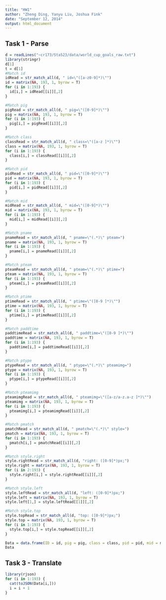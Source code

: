 ```yaml
---
title: "HW1"
author: "Zheng Ding, Yanyu Liu, Joshua Fink"
date: "September 12, 2014"
output: html_document
---
```

## Task 1 - Parse
```r
d = readLines("~cr173/Sta523/data/world_cup_goals_raw.txt")
library(stringr)
d[1]
t = d[1]
#Match id
idRead = str_match_all(d, " id=\"([a-z0-9]*)\"")
id = matrix(NA, 193, 1, byrow = T)
for (i in 1:193) {
  id[i,] = idRead[[i]][,2] 
}

#Match pig
pigRead = str_match_all(d, " pig=\"([0-9]*)\"")
pig = matrix(NA, 193, 1, byrow = T)
for (i in 1:193) {
  pig[i,] = pigRead[[i]][,2] 
}

#Match class
classRead = str_match_all(d, " class=\"([a-z ]*)\"")
class = matrix(NA, 193, 1, byrow = T)
for (i in 1:193) {
  class[i,] = classRead[[i]][,2] 
}

#Match pid
pidRead = str_match_all(d, " pid=\"([0-9]*)\"")
pid = matrix(NA, 193, 1, byrow = T)
for (i in 1:193) {
  pid[i,] = pidRead[[i]][,2] 
}

#Match mid
midRead = str_match_all(d, " mid=\"([0-9]*)\"")
mid = matrix(NA, 193, 1, byrow = T)
for (i in 1:193) {
  mid[i,] = midRead[[i]][,2] 
}

#Match pname
pnameRead = str_match_all(d, " pname=\"(.*)\" pteam=")
pname = matrix(NA, 193, 1, byrow = T)
for (i in 1:193) {
  pname[i,] = pnameRead[[i]][,2] 
}

#Match pteam
pteamRead = str_match_all(d, " pteam=\"(.*)\" ptime=")
pteam = matrix(NA, 193, 1, byrow = T)
for (i in 1:193) {
  pteam[i,] = pteamRead[[i]][,2] 
}

#Match ptime
ptimeRead = str_match_all(d, " ptime=\"([0-9 ]*)\"")
ptime = matrix(NA, 193, 1, byrow = T)
for (i in 1:193) {
  ptime[i,] = ptimeRead[[i]][,2] 
}

#Match paddtime
paddtimeRead = str_match_all(d, " paddtime=\"([0-9 ]*)\"")
paddtime = matrix(NA, 193, 1, byrow = T)
for (i in 1:193) {
  paddtime[i,] = paddtimeRead[[i]][,2] 
}

#Match ptype
ptypeRead = str_match_all(d, " ptype=\"(.*)\" pteamimg=")
ptype = matrix(NA, 193, 1, byrow = T)
for (i in 1:193) {
  ptype[i,] = ptypeRead[[i]][,2] 
}

#Match pteamimg
pteamimgRead = str_match_all(d, " pteamimg=\"([a-z/a-z.a-z ]*)\"")
pteamimg = matrix(NA, 193, 1, byrow = T)
for (i in 1:193) {
  pteamimg[i,] = pteamimgRead[[i]][,2] 
}

#Match pmatch
pmatchRead = str_match_all(d, " pmatch=\"(.*)\" style=")
pmatch = matrix(NA, 193, 1, byrow = T)
for (i in 1:193) {
  pmatch[i,] = pmatchRead[[i]][,2] 
}

#Match style.right
style.rightRead = str_match_all(d, "right: ([0-9]*)px;")
style.right = matrix(NA, 193, 1, byrow = T)
for (i in 2:193) {
  style.right[i,] = style.rightRead[[i]][,2] 
}

#Match style.left
style.leftRead = str_match_all(d, "left: ([0-9]*)px;")
style.left = matrix(NA, 193, 1, byrow = T)
style.left[1,] = style.leftRead[[1]][,2] 

#Match style.top
style.topRead = str_match_all(d, "top: ([0-9]*)px;")
style.top = matrix(NA, 193, 1, byrow = T)
for (i in 1:193) {
  style.top[i,] = style.topRead[[i]][,2] 
}

Data = data.frame(ID = id, pig = pig, class = class, pid = pid, mid = mid, pname = pname, pteam = pteam, ptime = ptime, paddtime = paddtime, ptype = ptype, pteamimg = pteamimg, pmatch = pmatch, style.left = style.left, style.right = style.right,style.top = style.top)
Data
```


## Task 3 - Translate
```r
library(rjson)
for (i in 1:193) {
  cat(toJSON(Data[i,]))
  i = i + 1
}

```